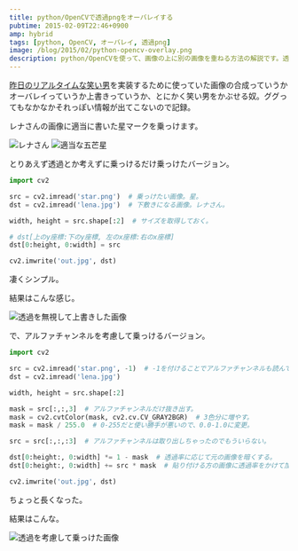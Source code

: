 ```yaml
---
title: python/OpenCVで透過pngをオーバレイする
pubtime: 2015-02-09T22:46+0900
amp: hybrid
tags: [python, OpenCV, オーバレイ, 透過png]
image: /blog/2015/02/python-opencv-overlay.png
description: python/OpenCVを使って、画像の上に別の画像を重ねる方法の解説です。透過画像のアルファチャンネルを考慮するものとしないものの2種類があります。
---
```


[昨日のリアルタイムな笑い男](/blog/2015/02/python-opencv-realtime-lauhgingman)を実装するために使っていた画像の合成っていうかオーバレイっていうか上書きっていうか、とにかく笑い男をかぶせる奴。ググってもなかなかそれっぽい情報が出てこないので記録。

レナさんの画像に適当に書いた星マークを乗っけます。

![レナさん](/blog/2015/02/lena.jpg "520x520")
![適当な五芒星](/blog/2015/02/burdockStar.png "200x200")


とりあえず透過とか考えずに乗っけるだけ乗っけたバージョン。
``` python
import cv2

src = cv2.imread('star.png')  # 乗っけたい画像。星。
dst = cv2.imread('lena.jpg')  # 下敷きになる画像。レナさん。

width, height = src.shape[:2]  # サイズを取得しておく。

# dst[上のy座標:下のy座標, 左のx座標:右のx座標]
dst[0:height, 0:width] = src

cv2.imwrite('out.jpg', dst)
```

凄くシンプル。

結果はこんな感じ。

![透過を無視して上書きした画像](/blog/2015/02/simple_overlay.jpg "520x520")


で、アルファチャンネルを考慮して乗っけるバージョン。
``` python
import cv2

src = cv2.imread('star.png', -1)  # -1を付けることでアルファチャンネルも読んでくれるらしい。
dst = cv2.imread('lena.jpg')

width, height = src.shape[:2]

mask = src[:,:,3]  # アルファチャンネルだけ抜き出す。
mask = cv2.cvtColor(mask, cv2.cv.CV_GRAY2BGR)  # 3色分に増やす。
mask = mask / 255.0  # 0-255だと使い勝手が悪いので、0.0-1.0に変更。

src = src[:,:,:3]  # アルファチャンネルは取り出しちゃったのでもういらない。

dst[0:height:, 0:width] *= 1 - mask  # 透過率に応じて元の画像を暗くする。
dst[0:height:, 0:width] += src * mask  # 貼り付ける方の画像に透過率をかけて加算。

cv2.imwrite('out.jpg', dst)
```
ちょっと長くなった。

結果はこんな。

![透過を考慮して乗っけた画像](/blog/2015/02/trans_overlay.jpg "520x520")
